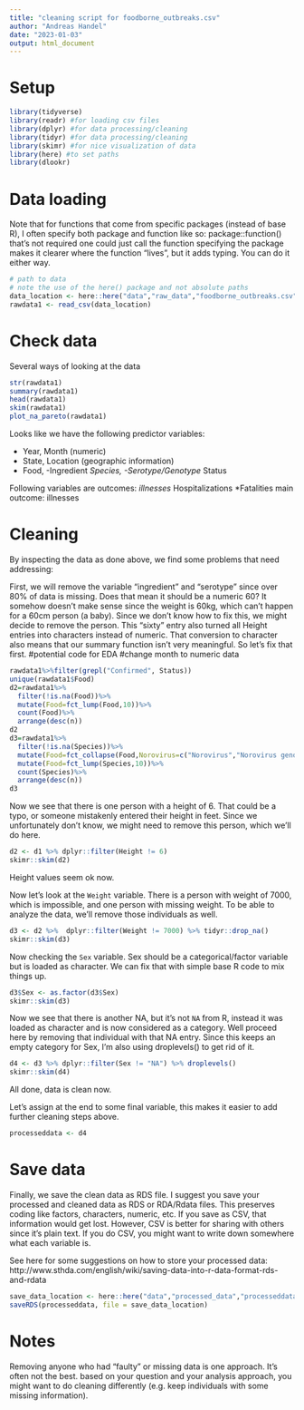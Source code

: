 ```yaml
---
title: "cleaning script for foodborne_outbreaks.csv"
author: "Andreas Handel"
date: "2023-01-03"
output: html_document
---
```



# Setup
```r
library(tidyverse)
library(readr) #for loading csv files
library(dplyr) #for data processing/cleaning
library(tidyr) #for data processing/cleaning
library(skimr) #for nice visualization of data 
library(here) #to set paths
library(dlookr)
```


# Data loading

Note that for functions that come from specific packages (instead of base R), I often specify both package and function like so:
package::function() that's not required one could just call the function specifying the package makes it clearer where the function "lives",
but it adds typing. You can do it either way.

```r
# path to data
# note the use of the here() package and not absolute paths
data_location <- here::here("data","raw_data","foodborne_outbreaks.csv")
rawdata1 <- read_csv(data_location)
```

# Check data

Several ways of looking at the data

```r
str(rawdata1)
summary(rawdata1)
head(rawdata1)
skim(rawdata1)
plot_na_pareto(rawdata1)
```

Looks like we have the following predictor variables:

* Year, Month (numeric)
* State, Location (geographic information)
* Food, -Ingredient
*Species, -Serotype/Genotype
*Status

Following variables are outcomes:
*illnesses
*Hospitalizations
*Fatalities
main outcome: illnesses

# Cleaning

By inspecting the data as done above, we find some problems that need addressing:

First, we will remove the variable "ingredient" and "serotype" since over 80% of data is missing. 
Does that mean it should be a numeric 60? It somehow doesn't make sense since the weight is 60kg, which can't happen for a 60cm person (a baby).
Since we don't know how to fix this, we might decide to remove the person. This "sixty" entry also turned all Height entries into characters instead of numeric. That conversion to character also means that our summary function isn't very meaningful. So let's fix that first.
#potential code for EDA
#change month to numeric data
```r
rawdata1%>%filter(grepl("Confirmed", Status))
unique(rawdata1$Food)
d2=rawdata1%>%
  filter(!is.na(Food))%>%
  mutate(Food=fct_lump(Food,10))%>%
  count(Food)%>%
  arrange(desc(n))
d2
d3=rawdata1%>%
  filter(!is.na(Species))%>%
  mutate(Food=fct_collapse(Food,Norovirus=c("Norovirus","Norovirus genogroup I","Norovirus genogroup II")))%>%
  mutate(Food=fct_lump(Species,10))%>%
  count(Species)%>%
  arrange(desc(n))
d3
```

Now we see that there is one person with a height of 6. That could be a typo, or someone mistakenly entered their height in feet. Since we unfortunately don't know, we might need to remove this person, which we'll do here.

```r
d2 <- d1 %>% dplyr::filter(Height != 6)
skimr::skim(d2)
```

Height values seem ok now.

Now let's look at the `Weight` variable. There is a person with weight of 7000, which is impossible, and one person with missing weight.
To be able to analyze the data, we'll remove those individuals as well.

```r
d3 <- d2 %>%  dplyr::filter(Weight != 7000) %>% tidyr::drop_na()
skimr::skim(d3)
```

Now checking the `Sex` variable. Sex should be a categorical/factor variable but is loaded as character. We can fix that with simple base R code to mix things up.

```r
d3$Sex <- as.factor(d3$Sex)  
skimr::skim(d3)
```


Now we see that there is another NA, but it's not `NA` from R, instead it was loaded as character and is now considered as a category.
Well proceed here by removing that individual with that NA entry. Since this keeps an empty category for Sex, I'm also using droplevels() to get rid of it.

```r
d4 <- d3 %>% dplyr::filter(Sex != "NA") %>% droplevels()
skimr::skim(d4)
```


All done, data is clean now. 

Let's assign at the end to some final variable, this makes it easier to add further cleaning steps above.

```r
processeddata <- d4
```


# Save data 

Finally, we save the clean data as RDS file. I suggest you save your processed and cleaned data as RDS or RDA/Rdata files. 
This preserves coding like factors, characters, numeric, etc.  If you save as CSV, that information would get lost.
However, CSV is better for sharing with others since it's plain text. If you do CSV, you might want to write down somewhere what each variable is.

See here for some suggestions on how to store your processed data:
http://www.sthda.com/english/wiki/saving-data-into-r-data-format-rds-and-rdata

```r
save_data_location <- here::here("data","processed_data","processeddata.rds")
saveRDS(processeddata, file = save_data_location)
```



# Notes

Removing anyone who had "faulty" or missing data is one approach. It's often not the best. based on your question and your analysis approach, you might want to do cleaning differently (e.g. keep individuals with some missing information).

